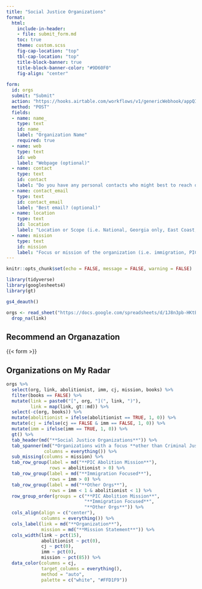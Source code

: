 ```yaml
---
title: "Social Justice Organizations"
format: 
  html: 
    include-in-header: 
    - file: submit_form.md
    toc: true
    theme: custom.scss
    fig-cap-location: "top"
    tbl-cap-location: "top"
    title-block-banner: true
    title-block-banner-color: "#9D60F0"
    fig-align: "center"
    
form:
  id: orgs
  submit: "Submit"
  action: "https://hooks.airtable.com/workflows/v1/genericWebhook/appQIXqkNG9WF6H58/wflOFWnXer7SxAlCL/wtroG3ltn8U0I7VKR"
  method: "POST"
  fields:
  - name: name_
    type: text
    id: name_
    label: "Organization Name"
    required: true
  - name: web
    type: text
    id: web
    label: "Webpage (optional)"
  - name: contact
    type: text
    id: contact
    label: "Do you have any personal contacts who might best to reach out to? If so, can you provide their name(s)? (optional)"
  - name: contact_email
    type: text
    id: contact_email
    label: "Best email? (optional)"
  - name: location
    type: text
    id: location
    label: "Location or Scope (i.e. National, Georgia only, East Coast, etc.) (optional)"
  - name: mission
    type: text
    id: mission
    label: "Focus or mission of the organization (i.e. immigration, PIC abolition, social justice and advocacy generally, etc.) (optional)"
---
```


```r
knitr::opts_chunk$set(echo = FALSE, message = FALSE, warning = FALSE)

library(tidyverse)
library(googlesheets4)
library(gt)

gs4_deauth()

orgs <- read_sheet("https://docs.google.com/spreadsheets/d/1J8n3pb-HKtEdTG8rOuHd4rx88LpR_epDtl9JxYvjC1U/edit#gid=0") %>% 
  drop_na(link)

```

## Recommend an Organazation

{{< form >}}

## Organizations on My Radar

::: column-page
```r

orgs %>% 
  select(org, link, abolitionist, imm, cj, mission, books) %>%
  filter(books == FALSE) %>% 
  mutate(link = paste0("[", org, "](", link, ")"), 
         link = map(link, gt::md)) %>%
  select(-c(org, books)) %>% 
  mutate(abolitionist = ifelse(abolitionist == TRUE, 1, 0)) %>% 
  mutate(cj = ifelse(cj == FALSE & imm == FALSE, 1, 0)) %>% 
  mutate(imm = ifelse(imm == TRUE, 1, 0)) %>% 
  gt() %>% 
  tab_header(md("**Social Justice Organizations**")) %>% 
  tab_spanner(md("*Organizations with a focus **other than Criminal Jusice or Immigration** in Pink*"),
              columns = everything()) %>% 
  sub_missing(columns = mission) %>% 
  tab_row_group(label = md("**PIC Abolition Mission**"),
                rows = abolitionist > 0) %>% 
  tab_row_group(label = md("**Immigration Focused**"),
                rows = imm > 0) %>% 
  tab_row_group(label = md("**Other Orgs**"),
                rows = imm < 1 & abolitionist < 1) %>% 
  row_group_order(groups = c("**PIC Abolition Mission**",
                             "**Immigration Focused**",
                             "**Other Orgs**")) %>% 
  cols_align(align = c("center"),
             columns = everything()) %>% 
  cols_label(link = md("**Organization**"),
             mission = md("**Mission Statement**")) %>% 
  cols_width(link ~ pct(15),
             abolitionist ~ pct(0),
             cj ~ pct(0),
             imm ~ pct(0),
             mission ~ pct(85)) %>% 
  data_color(columns = cj,
             target_columns = everything(),
             method = "auto",
             palette = c("white", "#FFD1F9"))

```
:::